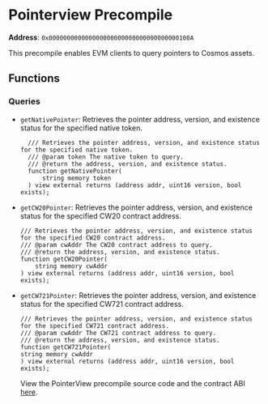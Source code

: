 
# Pointerview Precompile

**Address**: `0x000000000000000000000000000000000000100A`

This precompile enables EVM clients to query pointers to Cosmos assets.

## Functions

### Queries

- `getNativePointer`: Retrieves the pointer address, version, and existence
  status for the specified native token.

  ```solidity copy
    /// Retrieves the pointer address, version, and existence status for the specified native token.
    /// @param token The native token to query.
    /// @return the address, version, and existence status.
    function getNativePointer(
        string memory token
    ) view external returns (address addr, uint16 version, bool exists);
  ```

- `getCW20Pointer`: Retrieves the pointer address, version, and existence status
  for the specified CW20 contract address.

  ```solidity copy
  /// Retrieves the pointer address, version, and existence status for the specified CW20 contract address.
  /// @param cwAddr The CW20 contract address to query.
  /// @return the address, version, and existence status.
  function getCW20Pointer(
      string memory cwAddr
  ) view external returns (address addr, uint16 version, bool exists);
  ```

- `getCW721Pointer`: Retrieves the pointer address, version, and existence
  status for the specified CW721 contract address.
  ```solidity copy
  /// Retrieves the pointer address, version, and existence status for the specified CW721 contract address.
  /// @param cwAddr The CW721 contract address to query.
  /// @return the address, version, and existence status.
  function getCW721Pointer(
  string memory cwAddr
  ) view external returns (address addr, uint16 version, bool exists);
  ```
  <Callout type="info">View the PointerView precompile source code and the contract ABI [here](https://github.com/sei-protocol/sei-chain/tree/main/precompiles/pointerview).</Callout>

